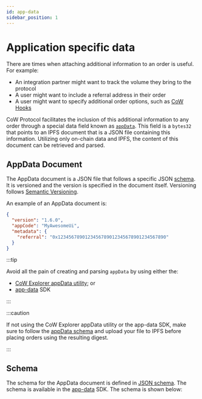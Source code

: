 ```yaml
---
id: app-data
sidebar_position: 1
---
```



# Application specific data

There are times when attaching additional information to an order is useful. For example:

* An integration partner might want to track the volume they bring to the protocol
* A user might want to include a referral address in their order
* A user might want to specify additional order options, such as [CoW Hooks](/cow-protocol/reference/intents/hooks)

CoW Protocol facilitates the inclusion of this additional information to any order through a special data field known as [`appData`](../../contracts/core/settlement#gpv2orderdata-struct). This field is a `bytes32` that points to an IPFS document that is a JSON file containing this information. Utilizing only on-chain data and IPFS, the content of this document can be retrieved and parsed.

## AppData Document

The AppData document is a JSON file that follows a specific JSON [schema](#schema). It is versioned and the version is specified in the document itself. Versioning follows [Semantic Versioning](https://semver.org/).

An example of an AppData document is:

```json
{
  "version": "1.6.0",
  "appCode": "MyAwesomeUi",
  "metadata": {
    "referral": "0x1234567890123456789012345678901234567890"
  }
}
```

:::tip

Avoid all the pain of creating and parsing `appData` by using either the:

* [CoW Explorer appData utility](https://explorer.cow.fi/appdata?tab=encode); or
* [app-data](https://github.com/cowprotocol/cow-sdk/blob/main/packages/app-data/README.md) SDK

:::

:::caution

If not using the CoW Explorer appData utility or the app-data SDK, make sure to follow the [appData schema](#schema) and upload your file to IPFS before placing orders using the resulting digest.

:::

## Schema

The schema for the AppData document is defined in [JSON schema](https://json-schema.org/). The schema is available in the [app-data](https://github.com/cowprotocol/cow-sdk/blob/main/packages/app-data/README.md) SDK. The schema is shown below:

<AppDataJsonView url="https://cdn.jsdelivr.net/npm/@cowprotocol/sdk-app-data@4.1.7-beta.0/schemas/v1.6.0.json" />
